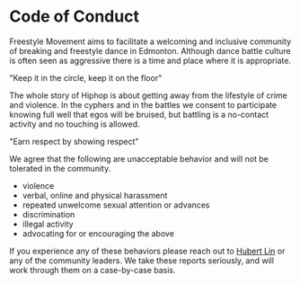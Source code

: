 
<Container>
<div className="max-w-xl mx-auto">

# Code of Conduct

Freestyle Movement aims to facilitate a welcoming and inclusive community of breaking and freestyle dance in Edmonton.
Although dance battle culture is often seen as aggressive there is a time and place where it is appropriate.

"Keep it in the circle, keep it on the floor"

The whole story of Hiphop is about getting away from the lifestyle of crime and violence.
In the cyphers and in the battles we consent to participate knowing full well that egos will be bruised,
but battling is a no-contact activity and no touching is allowed.

"Earn respect by showing respect"

We agree that the following are unacceptable behavior and will not be tolerated in the community.

- violence
- verbal, online and physical harassment
- repeated unwelcome sexual attention or advances
- discrimination
- illegal activity
- advocating for or encouraging the above

If you experience any of these behaviors please reach out to [Hubert Lin](mailto:hubert@freestylemovement.ca) or any of the community leaders.
We take these reports seriously, and will work through them on a case-by-case basis.

</div>
</Container>
